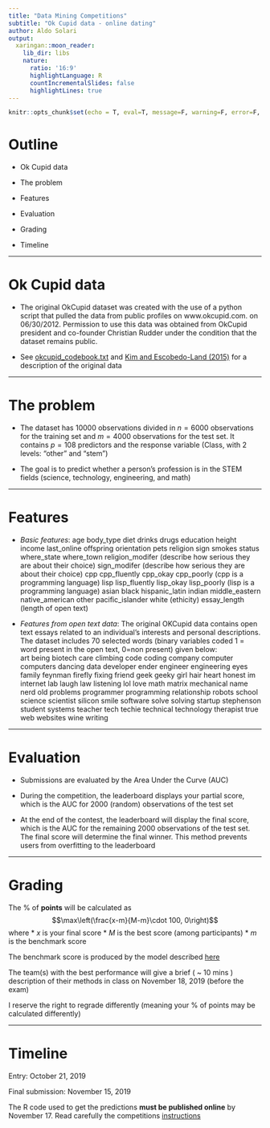 ```yaml
---
title: "Data Mining Competitions"
subtitle: "Ok Cupid data - online dating"
author: Aldo Solari
output:
  xaringan::moon_reader:
    lib_dir: libs
    nature:
      ratio: '16:9'
      highlightLanguage: R
      countIncrementalSlides: false
      highlightLines: true   
---
```


```r
knitr::opts_chunk$set(echo = T, eval=T, message=F, warning=F, error=F, comment=NA, cache=F)
```

# Outline

* Ok Cupid data

* The problem

* Features

* Evaluation

* Grading

* Timeline


---

# Ok Cupid data

* The original OkCupid dataset was created with the use of a python script that pulled the data from public profiles on www.okcupid.com. on 06/30/2012. Permission to use this data was obtained from OkCupid president and co-founder Christian Rudder under the condition that the dataset remains public.


* See [okcupid_codebook.txt](https://github.com/rudeboybert/JSE_OkCupid/blob/master/okcupid_codebook.txt) and  [Kim and Escobedo-Land (2015)](https://github.com/rudeboybert/JSE_OkCupid/blob/master/JSE.pdf) for a description of the original data

---

# The problem

* The dataset has 10000 observations divided in $n=6000$ observations for the training set and $m=4000$ observations for the test set. It contains $p=108$ predictors and the response variable (Class, with 2 levels: "other" and "stem")

* The goal is to predict whether a person's profession is in the STEM fields (science, technology, engineering, and math)

---

# Features

* *Basic features*:
age body_type diet drinks drugs education height income last_online offspring orientation pets religion sign smokes status where_state where_town religion_modifer (describe how serious they are about their choice) sign_modifer (describe how serious they are about their choice)
cpp cpp_fluently cpp_okay cpp_poorly (cpp is a programming language) lisp lisp_fluently lisp_okay lisp_poorly (lisp is a programming language) asian black hispanic_latin indian middle_eastern native_american other pacific_islander white (ethicity) essay_length (length of open text)

* *Features from open text data*:
The original OKCupid data contains open text essays related to an individual’s interests and personal descriptions. The dataset includes 70 selected words (binary variables coded 1 = word present in the open text, 0=non present) given below: <br>
art being biotech care climbing code coding company computer computers dancing data developer ender engineer engineering eyes family feynman firefly fixing friend geek geeky girl hair heart honest im internet lab laugh law listening lol love math matrix mechanical name nerd old problems programmer programming relationship robots school science scientist silicon smile software solve solving startup stephenson student systems teacher tech techie technical technology therapist true web websites wine writing

---

# Evaluation

* Submissions are evaluated by the Area Under the Curve (AUC)

* During the competition, the leaderboard displays your partial score, which is the AUC for 2000 (random) observations of the test set

* At the end of the contest, the leaderboard will display the final score, which is the AUC for the remaining 2000 observations of the test set. The final score will determine the final winner. This method prevents users from overfitting to the leaderboard

---

# Grading

The % of __points__ will be calculated as
$$\max\left(\frac{x-m}{M-m}\cdot 100, 0\right)$$
 where
* $x$ is your final score
* $M$ is the best score (among participants)
* $m$ is the benchmark score

The benchmark score is produced by the model described [here](docs/competitions/publish_example.html)

The team(s) with the best performance will give a brief ( ~ 10 mins ) description of their methods in class on November 18, 2019 (before the exam)

I reserve the right to regrade differently (meaning your % of points may be calculated differently)

---

# Timeline

Entry: October 21, 2019

Final submission: November 15, 2019

The R code used to get the predictions __must be published online__ by November 17. Read carefully the competitions [instructions](docs/competitions/Crules.html)



